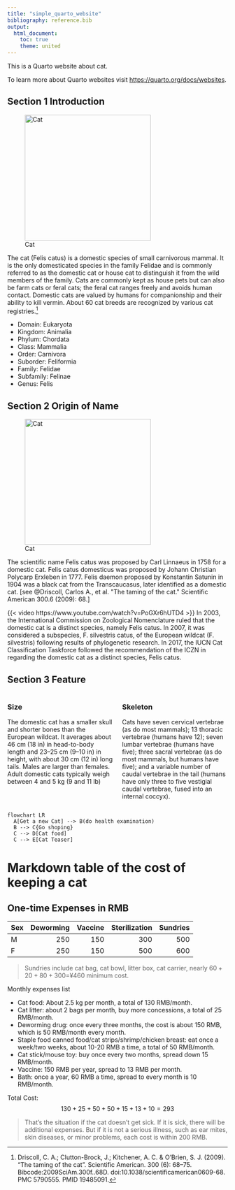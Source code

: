 ```yaml
---
title: "simple_quarto_website"
bibliography: reference.bib
output:
  html_document:
    toc: true
    theme: united
---
```


This is a Quarto website about cat.

To learn more about Quarto websites visit <https://quarto.org/docs/websites>.

## Section 1 Introduction

![Cat](./images/image_1.png){fig-align="left" width="3in"}

The cat (Felis catus) is a domestic species of small carnivorous mammal. It is the only domesticated species in the family Felidae and is commonly referred to as the domestic cat or house cat to distinguish it from the wild members of the family. Cats are commonly kept as house pets but can also be farm cats or feral cats; the feral cat ranges freely and avoids human contact. Domestic cats are valued by humans for companionship and their ability to kill vermin. About 60 cat breeds are recognized by various cat registries.[^1]

* Domain:	Eukaryota
* Kingdom:	Animalia
* Phylum:	Chordata
* Class:	Mammalia
* Order:	Carnivora
* Suborder:	Feliformia
* Family:	Felidae
* Subfamily:	Felinae
* Genus:	Felis

[^1]: Driscoll, C. A.; Clutton-Brock, J.; Kitchener, A. C. & O'Brien, S. J. (2009). "The taming of the cat". Scientific American. 300 (6): 68–75. Bibcode:2009SciAm.300f..68D. doi:10.1038/scientificamerican0609-68. PMC 5790555. PMID 19485091.

## Section 2 Origin of Name
![Cat](./images/image_2.png){fig-align="left" width="3in"}

The scientific name Felis catus was proposed by Carl Linnaeus in 1758 for a domestic cat. Felis catus domesticus was proposed by Johann Christian Polycarp Erxleben in 1777. Felis daemon proposed by Konstantin Satunin in 1904 was a black cat from the Transcaucasus, later identified as a domestic cat. [see @Driscoll, Carlos A., et al. "The taming of the cat." Scientific American 300.6 (2009): 68.]

{{< video https://www.youtube.com/watch?v=PoGXr6hUTD4 >}}
In 2003, the International Commission on Zoological Nomenclature ruled that the domestic cat is a distinct species, namely Felis catus. In 2007, it was considered a subspecies, F. silvestris catus, of the European wildcat (F. silvestris) following results of phylogenetic research. In 2017, the IUCN Cat Classification Taskforce followed the recommendation of the ICZN in regarding the domestic cat as a distinct species, Felis catus.

## Section 3 Feature


:::: {.columns}
::: {.column width="50%"}
### Size

The domestic cat has a smaller skull and shorter bones than the European wildcat. It averages about 46 cm (18 in) in head-to-body length and 23–25 cm (9–10 in) in height, with about 30 cm (12 in) long tails. Males are larger than females. Adult domestic cats typically weigh between 4 and 5 kg (9 and 11 lb)

:::

::: {.column width="50%"}
### Skeleton

Cats have seven cervical vertebrae (as do most mammals); 13 thoracic vertebrae (humans have 12); seven lumbar vertebrae (humans have five); three sacral vertebrae (as do most mammals, but humans have five); and a variable number of caudal vertebrae in the tail (humans have only three to five vestigial caudal vertebrae, fused into an internal coccyx).

:::
::::


```mermaid
flowchart LR
  A[Get a new Cat] --> B(do health examination)
  B --> C{Go shoping}
  C --> D[Cat food]
  C --> E[Cat Teaser]
```






# Markdown table of the cost of keeping a cat
## One-time Expenses in RMB
|Sex| Deworming| Vaccine | Sterilization| Sundries |
|:--|---------:|--------:|-------------:|---------:|
|M  | 250      | 150     | 300          |  500     |
|F  | 250      | 150     | 500          |  600     |

> Sundries include cat bag, cat bowl, litter box, cat carrier, nearly $60+20+80+300=$¥$460$ minimum cost. 

Monthly expenses list 
 
* Cat food: About 2.5 kg per month, a total of 130 RMB/month. 
* Cat litter: about 2 bags per month, buy more concessions, a total of 25 RMB/month. 
* Deworming drug: once every three months, the cost is about 150 RMB, which is 50 RMB/month every month. 
* Staple food canned food/cat strips/shrimp/chicken breast: eat once a week/two weeks, about 10-20 RMB a time, a total of 50 RMB/month. 
* Cat stick/mouse toy: buy once every two months, spread down 15 RMB/month.  
* Vaccine: 150 RMB per year, spread to 13 RMB per month. 
* Bath: once a year, 60 RMB a time, spread to every month is 10 RMB/month.  
 
Total Cost: 
$$ 130 + 25 + 50 + 50 + 15 + 13 + 10 = 293 $$

> That's the situation if the cat doesn't get sick. If it is sick, there will be additional expenses. But if it is not a serious illness, such as ear mites, skin diseases, or minor problems, each cost is within 200 RMB.





